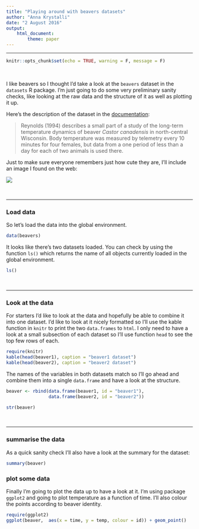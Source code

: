 ```yaml
---
title: "Playing around with beavers datasets"
author: "Anna Krystalli"
date: "2 August 2016"
output: 
    html_document:
        theme: paper
---
```


***
```r
knitr::opts_chunk$set(echo = TRUE, warning = F, message = F)
```

<br>


I like beavers so I thought I'd take a look at the `beavers` dataset in the `datasets` R package. I'm just going to do some very preliminary sanity checks, like looking at the raw data and the structure of it as well as plotting it up. 


Here's the description of the dataset in the [documentation](https://stat.ethz.ch/R-manual/R-devel/library/datasets/html/beavers.html):

> Reynolds (1994) describes a small part of a study of the long-term temperature dynamics of beaver *Castor canadensis* in north-central Wisconsin. Body temperature was measured by telemetry every 10 minutes for four females, but data from a one period of less than a day for each of two animals is used there.


Just to make sure everyone remembers just how cute they are, I'll include an image I found on the web:

![](http://media-cache-ec0.pinimg.com/236x/a5/d0/04/a5d004659cc64687915eeccc61ba7669.jpg)

<br>

***

### Load data

So let's load the data into the global environment.

```r
data(beavers)
```

It looks like there's two datasets loaded. You can check by using the function `ls()` which returns the name of all objects currently loaded in the global environment.

```r
ls()
```

<br>

***

### Look at the data

For starters I'd like to look at the data and hopefully be able to combine it into one dataset. I'd like to look at it nicely formatted so I'll use the kable function in `knitr` to print the two `data.frames` to `html`. I only need to have a look at a small subsection of each dataset so I'll use function `head` to see the top few rows of each.

```r
require(knitr)
kable(head(beaver1), caption = "beaver1 dataset")
kable(head(beaver2), caption = "beaver2 dataset")
```

The names of the variables in both datasets match so I'll go ahead and combine them into a single `data.frame` and have a look at the structure.

```r
beaver <- rbind(data.frame(beaver1, id = "beaver1"), 
                data.frame(beaver2, id = "beaver2"))          

str(beaver)
```

<br>

***

### summarise the data

As a quick sanity check I'll also have a look at the summary for the dataset:

```r

summary(beaver)

```

### plot some data

Finally I'm going to plot the data up to have a look at it. I'm using package `ggplot2` and going to plot temperature as a function of time. I'll also colour the points according to beaver identity.

```r
require(ggplot2)
ggplot(beaver,  aes(x = time, y = temp, colour = id)) + geom_point()
```

